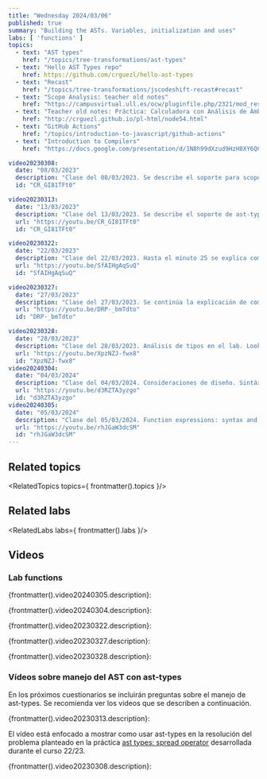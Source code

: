 ```yaml
---
title: "Wednesday 2024/03/06"
published: true
summary: "Building the ASTs. Variables, initialization and uses"
labs: [ 'functions' ]
topics: 
  - text: "AST types"
    href: "/topics/tree-transformations/ast-types"
  - text: "Hello AST Types repo"
    href: https://github.com/crguezl/hello-ast-types
  - text: "Recast"
    href: "/topics/tree-transformations/jscodeshift-recast#recast"
  - text: "Scope Analysis: teacher old notes"
    href: "https://campusvirtual.ull.es/ocw/pluginfile.php/2321/mod_resource/content/0/perlexamples/node282.html"
  - text: "Teacher old notes: Práctica: Calculadora con Análisis de Ámbito"
    href: "http://crguezl.github.io/pl-html/node54.html"
  - text: "GitHub Actions"
    href: "/topics/introduction-to-javascript/github-actions"
  - text: "Introduction to Compilers"
    href: "https://docs.google.com/presentation/d/1N8h99dXzud9HzH8XY6QCZSmATCAWXtZebuqRTiy8qMU/edit?usp=sharing"

video20230308:
  date: "08/03/2023"
  description: "Clase del 08/03/2023. Se describe el soporte para scopes de ast-types"
  id: "CR_GI81TFt0"

video20230313:
  date: "13/03/2023"
  description: "Clase del 13/03/2023. Se describe el soporte de ast-types para el recorrrido y modificación de nodos (Métodos visit)"
  url: "https://youtu.be/CR_GI81TFt0"
  id: "CR_GI81TFt0"

video20230322:
  date: "22/03/2023"
  description: "Clase del 22/03/2023. Hasta el minuto 25 se explica como realizar el examen parcial del curso 22/23. Le será muy útil para preparar el próximo examen del 11/03. A partir del minuto 25 se explican las bases para la práctica functions"
  url: "https://youtu.be/SfAIHgAqSuQ"
  id: "SfAIHgAqSuQ"

video20230327:
  date: "27/03/2023"
  description: "Clase del 27/03/2023. Se continúa la explicación de como realizar la práctica de funciones"
  url: "https://youtu.be/DRP-_bmTdto"
  id: "DRP-_bmTdto"

video20230328:
  date: "28/03/2023"
  description: "Clase del 28/03/2023. Análisis de tipos en el lab. Lookup en el scope analysis. Soporte a las operaciones para los nuevos tipos. Nueva sintáxis para las calls"
  url: "https://youtu.be/XpzNZJ-fwx8"
  id: "XpzNZJ-fwx8"
video20240304:
  date: "04/03/2024"
  description: "Clase del 04/03/2024. Consideraciones de diseño. Sintáxis de las expresiones función"
  url: "https://youtu.be/d3RZTA3yzgo"
  id: "d3RZTA3yzgo"
video20240305:
  date: "05/03/2024"
  description: "Clase del 05/03/2024. Function expressions: syntax and translation"
  url: "https://youtu.be/rhJGaW3dcSM"
  id: "rhJGaW3dcSM"
---
```



## Related topics

<RelatedTopics topics={ frontmatter().topics }/>

## Related labs

<RelatedLabs labs={ frontmatter().labs }/>

## Videos

### Lab functions
{frontmatter().video20240305.description}:

<Videos ids={[frontmatter().video20240305.id]}></Videos>

{frontmatter().video20240304.description}:

<Videos ids={[frontmatter().video20240304.id]}></Videos>

{frontmatter().video20230322.description}:

<Videos ids={[frontmatter().video20230322.id]}></Videos>

{frontmatter().video20230327.description}:

<Videos ids={[frontmatter().video20230327.id]}></Videos>


{frontmatter().video20230328.description}:

<Videos ids={[frontmatter().video20230328.id]}></Videos>


### Vídeos sobre manejo del AST con ast-types

En los próximos cuestionarios se incluirán preguntas sobre el manejo de ast-types. Se recomienda ver los videos que se describen a continuación.

{frontmatter().video20230313.description}:

<Videos ids={[frontmatter().video20230313.id]}></Videos>


El vídeo está enfocado a mostrar como usar ast-types en la resolución del problema planteado en la práctica [ast types: spread operator](https://ull-esit-pl-2223.github.io/practicas/spread-operator.html#frontmatter-title) desarrollada durante el curso 22/23.

{frontmatter().video20230308.description}:

<Videos ids={[frontmatter().video20230308.id]}></Videos>

